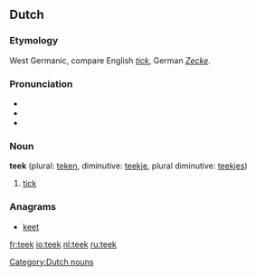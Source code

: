 ==Dutch==

===Etymology===
West Germanic, compare English ''[[tick]]'', German ''[[Zecke]]''.

===Pronunciation===
* {{rhymes|eːk|lang=nl}}
* {{audio|Nl-teek.ogg|audio}}
* {{IPA|tek|lang=nl}}

===Noun===
'''teek''' {{m}} (plural: [[teken]], diminutive: [[teekje]], plural diminutive: [[teekjes]])

# [[tick]]

===Anagrams===
* [[keet#Dutch|keet]]

[[Category:Dutch nouns]]

[[fr:teek]]
[[io:teek]]
[[nl:teek]]
[[ru:teek]]